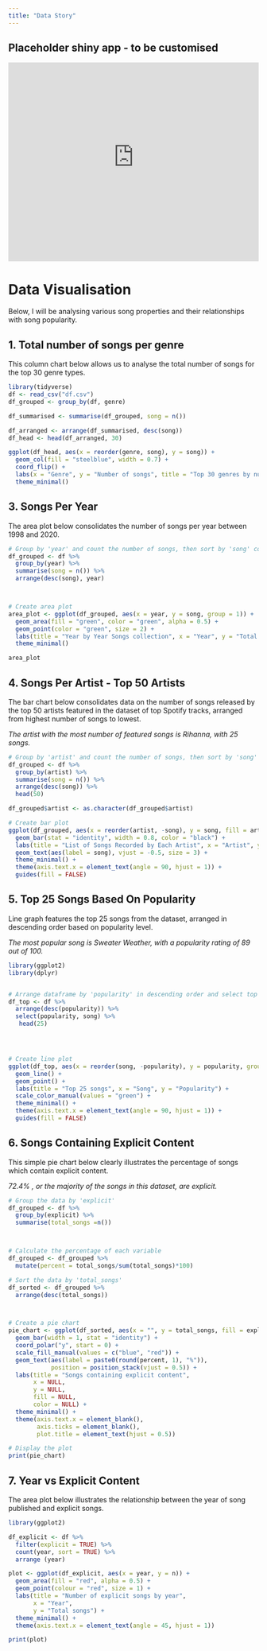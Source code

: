 ```yaml
---
title: "Data Story"
---
```


## Placeholder shiny app - to be customised

```{=html}
<iframe height="400" width="100%" frameborder="no" src="https://edwxgo-yin0shuen-chin.shinyapps.io/Shiny_visualisation_NM2207/"> </iframe>
```
# Data Visualisation

Below, I will be analysing various song properties and their relationships with song popularity.

## 1. Total number of songs per genre

This column chart below allows us to analyse the total number of songs for the top 30 genre types.

```r

library(tidyverse)
df <- read_csv("df.csv")
df_grouped <- group_by(df, genre)

df_summarised <- summarise(df_grouped, song = n())

df_arranged <- arrange(df_summarised, desc(song))
df_head <- head(df_arranged, 30)

ggplot(df_head, aes(x = reorder(genre, song), y = song)) +
  geom_col(fill = "steelblue", width = 0.7) +
  coord_flip() +
  labs(x = "Genre", y = "Number of songs", title = "Top 30 genres by number of songs") +
  theme_minimal()

```

## 3. Songs Per Year

The area plot below consolidates the number of songs per year between 1998 and 2020.

```r

# Group by 'year' and count the number of songs, then sort by 'song' count in descending order and then by 'year'
df_grouped <- df %>%
  group_by(year) %>%
  summarise(song = n()) %>%
  arrange(desc(song), year)



# Create area plot
area_plot <- ggplot(df_grouped, aes(x = year, y = song, group = 1)) +
  geom_area(fill = "green", color = "green", alpha = 0.5) +
  geom_point(color = "green", size = 2) +
  labs(title = "Year by Year Songs collection", x = "Year", y = "Total songs") +
  theme_minimal() 

area_plot

```

## 4. Songs Per Artist - Top 50 Artists

The bar chart below consolidates data on the number of songs released by the top 50 artists featured in the dataset of top Spotify tracks, arranged from highest number of songs to lowest.

*The artist with the most number of featured songs is Rihanna, with 25 songs.*

```r

# Group by 'artist' and count the number of songs, then sort by 'song' count in descending order and select top 50
df_grouped <- df %>%
  group_by(artist) %>%
  summarise(song = n()) %>%
  arrange(desc(song)) %>%
  head(50)

df_grouped$artist <- as.character(df_grouped$artist)

# Create bar plot
ggplot(df_grouped, aes(x = reorder(artist, -song), y = song, fill = artist)) +
  geom_bar(stat = "identity", width = 0.8, color = "black") +
  labs(title = "List of Songs Recorded by Each Artist", x = "Artist", y = "Total Songs") +
  geom_text(aes(label = song), vjust = -0.5, size = 3) +
  theme_minimal() +
  theme(axis.text.x = element_text(angle = 90, hjust = 1)) +
  guides(fill = FALSE)

```

## 5. Top 25 Songs Based On Popularity

Line graph features the top 25 songs from the dataset, arranged in descending order based on popularity level.

*The most popular song is Sweater Weather, with a popularity rating of 89 out of 100.*

```r
library(ggplot2)
library(dplyr)


# Arrange dataframe by 'popularity' in descending order and select top 25 rows
df_top <- df %>%
  arrange(desc(popularity)) %>%
  select(popularity, song) %>%
   head(25) 




# Create line plot
ggplot(df_top, aes(x = reorder(song, -popularity), y = popularity, group = 1)) +
  geom_line() +
  geom_point() +
  labs(title = "Top 25 songs", x = "Song", y = "Popularity") +
  scale_color_manual(values = "green") +
  theme_minimal() +
  theme(axis.text.x = element_text(angle = 90, hjust = 1)) +
  guides(fill = FALSE)

```

## 6. Songs Containing Explicit Content

This simple pie chart below clearly illustrates the percentage of songs which contain explicit content.

*72.4% , or the majority of the songs in this dataset, are explicit.*

```r

# Group the data by 'explicit'
df_grouped <- df %>%
  group_by(explicit) %>%
  summarise(total_songs =n())



# Calculate the percentage of each variable
df_grouped <- df_grouped %>%
  mutate(percent = total_songs/sum(total_songs)*100)

# Sort the data by 'total_songs'
df_sorted <- df_grouped %>%
  arrange(desc(total_songs))



# Create a pie chart
pie_chart <- ggplot(df_sorted, aes(x = "", y = total_songs, fill = explicit)) +
  geom_bar(width = 1, stat = "identity") +
  coord_polar("y", start = 0) +
  scale_fill_manual(values = c("blue", "red")) +
  geom_text(aes(label = paste0(round(percent, 1), "%")),
            position = position_stack(vjust = 0.5)) +
  labs(title = "Songs containing explicit content",
       x = NULL,
       y = NULL,
       fill = NULL,
       color = NULL) +
  theme_minimal() +
  theme(axis.text.x = element_blank(),
        axis.ticks = element_blank(),
        plot.title = element_text(hjust = 0.5))

# Display the plot
print(pie_chart)
```

## 7. Year vs Explicit Content 

The area plot below illustrates the relationship between the year of song published and explicit songs.

```r
library(ggplot2)

df_explicit <- df %>%
  filter(explicit = TRUE) %>%
  count(year, sort = TRUE) %>%
  arrange (year)

plot <- ggplot(df_explicit, aes(x = year, y = n)) +
  geom_area(fill = "red", alpha = 0.5) +
  geom_point(colour = "red", size = 1) +
  labs(title = "Number of explicit songs by year",
       x = "Year",
       y = "Total songs") +
  theme_minimal() +
  theme(axis.text.x = element_text(angle = 45, hjust = 1))

print(plot)

```
